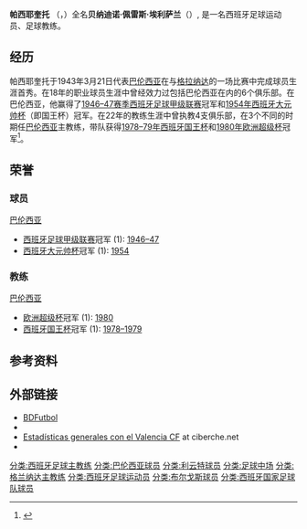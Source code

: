 {{Infobox football biography
| name                = 帕西耶奎托<br />Pasieguito
| image               = 
| image_size          = 
| caption             = 
| fullname            = Bernardino Pérez Elizarán
| birth_date          = {{birth date|1925|5|21|df=yes}}
| birth_place         = [[西班牙|西班牙]][[吉普斯夸省|吉普斯夸省]][[埃尔纳尼|埃尔纳尼]]
| death_date          = {{death date and age|2002|10|21|1925|5|21|df=yes}}
| death_place         = [[西班牙|西班牙]][[巴伦西亚|巴伦西亚]]
| height              =
| currentclub         =
| position            = [[中场|中场]]
| youthyears1 =      | youthclubs1 = [[皇家社会|皇家社会]]
| years1 = 1942—1944 | clubs1 = [[巴伦西亚足球俱乐部|巴伦西亚]] | caps1 =  | goals1 =
| years2 = 1944—1945 | clubs2 = [[莱万特體育聯盟|莱万特]] | caps2 = | goals2 = 
| years3 = 1945—1946 | clubs3 = [[巴伦西亚足球俱乐部|巴伦西亚]]| caps3 = 7 | goals3 = 1
| years4 = 1946—1948 | clubs4 = [[布尔戈斯足球俱乐部|布尔戈斯]] | caps4 =  | goals4 =
| years5 = 1948—1959 | clubs5 = [[巴伦西亚足球俱乐部|巴伦西亚]] | caps5 = 233 | goals5 = 64
| years6 = 1959—1960 | clubs6 = [[莱万特體育聯盟|莱万特]]| caps6 = 17 | goals6 = 5
| nationalyears1 = 1954 | nationalteam1 = [[西班牙国家足球队|西班牙]] | nationalcaps1 = 3 | nationalgoals1 = 0
| manageryears1 = 1963—1964 | managerclubs1 = [[巴伦西亚足球俱乐部|巴伦西亚]]
| manageryears2 = 1964—1972 | managerclubs2 = [[萨瓦德尔足球俱乐部|萨瓦德尔]]
| manageryears3 = 1972—1973 | managerclubs3 = [[格拉纳达足球俱乐部|格拉纳达]]
| manageryears4 = 1973—1975 | managerclubs4 = [[希洪體育|希洪體育]]
| manageryears5 = 1979 | managerclubs5 = [[巴伦西亚足球俱乐部|巴伦西亚]]
<!-- two different spans, between them Alfredo Di Stefano was Valencia's manager; do not merge them!!! -->
| manageryears6 = 1980–1982 | managerclubs6 = [[巴伦西亚足球俱乐部|巴伦西亚]]
| manageryears7 = 1984—1985 | managerclubs7 = [[萨瓦德尔足球俱乐部|萨瓦德尔]]
}}
'''帕西耶奎托''' （{{lang-es|'''Pasieguito'''}}，{{bd|1925年|5月21日|2002年|10月21日|catIdx=P}}）全名'''贝纳迪诺·佩雷斯·埃利萨兰'''（{{lang-es|'''Bernardino Pérez Elizarán'''}}）, 是一名西班牙足球运动员、足球教练。
==经历==
帕西耶奎托于1943年3月21日代表[[巴伦西亚足球俱乐部|巴伦西亚]]在与[[格拉纳达足球俱乐部|格拉纳达]]的一场比赛中完成球员生涯首秀。在18年的职业球员生涯中曾经效力过包括巴伦西亚在内的6个俱乐部。在巴伦西亚，他赢得了[[1946–47赛季西班牙足球甲级联赛|1946–47赛季西班牙足球甲级联赛]]冠军和[[1954年西班牙大元帅杯|1954年西班牙大元帅杯]]（即国王杯）冠军。在22年的教练生涯中曾执教4支俱乐部，在3个不同的时期任[[巴伦西亚足球俱乐部|巴伦西亚]]主教练，带队获得[[1978–79年西班牙国王杯|1978–79年西班牙国王杯]]和[[1980年欧洲超级杯|1980年欧洲超级杯]]冠军<ref>{{Cite web|url=http://www.uefa.com/competitions/supercup/history/season=1980/intro.html |title=Valencia profit from Felman's fortune |accessdate=2008-03-13 |date=2006-03-01 |publisher=[[UEFA|UEFA]] |deadurl=yes |archiveurl=https://web.archive.org/web/20080518051605/http://www.uefa.com/competitions/supercup/history/season%3D1980/intro.html |archivedate=2008-05-18 }}</ref>。
==荣誉==

===球员===
;[[巴伦西亚足球俱乐部|巴伦西亚]]
* [[西班牙足球甲级联赛|西班牙足球甲级联赛]]冠军 (1): [[1946–47赛季西班牙足球甲级联赛|1946–47]]
* [[西班牙国王杯|西班牙大元帅杯]]冠军 (1): [[1954年西班牙大元帅杯|1954]]

===教练===
;[[巴伦西亚足球俱乐部|巴伦西亚]]
* [[欧洲超级杯|欧洲超级杯]]冠军 (1): [[1980年欧洲超级杯|1980]]
* [[西班牙国王杯|西班牙国王杯]]冠军 (1): [[1978–79年西班牙国王杯|1978–1979]]
==参考资料==
{{reflist}}
==外部链接==
* [http://www.bdfutbol.com/en/j/j7425.html BDFutbol] {{Wayback|url=http://www.bdfutbol.com/en/j/j7425.html |date=20141016132240 }}
* {{Cite web |url=http://futbol.sportec.es/seleccion/ficha_jugador.asp?j=492&n=pasieguito%2Fbernardo%2Fperez%2Felizaran |title=Profile at sportec.es |access-date=2019-04-16 |archive-url=https://web.archive.org/web/20091222154537/http://futbol.sportec.es/seleccion/ficha_jugador.asp?j=492&n=pasieguito%2Fbernardo%2Fperez%2Felizaran |archive-date=2009-12-22 |dead-url=yes }}
* [https://web.archive.org/web/20150402141922/http://www.ciberche.net/histoche/jugadores/19?pid=389 Estadísticas generales con el Valencia CF] at ciberche.net
* {{Cite web |url=http://www.lfp.es/historico/primera/plantillas/historial.asp?jug=1172 |title=Estadísticas do Pasieguito a Valencia CF on lfp.es |access-date=2017-03-05 |archive-url=https://web.archive.org/web/20070930225015/http://www.lfp.es/historico/primera/plantillas/historial.asp?jug=1172 |archive-date=2007-09-30 |dead-url= }}

{{DEFAULTSORT: Pasieguito}}
[[分类:西班牙足球主教练|分类:西班牙足球主教练]]
[[分类:巴伦西亚球员|分类:巴伦西亚球员]]
[[分类:利云特球员|分类:利云特球员]]
[[分类:足球中场|分类:足球中场]]
[[分类:格兰纳达主教练|分类:格兰纳达主教练]]
[[分类:西班牙足球运动员|分类:西班牙足球运动员]]
[[分类:布尔戈斯球员|分类:布尔戈斯球员]]
[[分类:西班牙国家足球队球员|分类:西班牙国家足球队球员]]